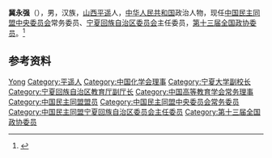 '''冀永强'''（{{bd|1956年|11月|}}），男，汉族，[[山西|山西]][[平遥|平遥]]人，[[中华人民共和国|中华人民共和国]]政治人物，现任[[中国民主同盟中央委员会|中国民主同盟中央委员会]]常务委员、[[中国民主同盟宁夏回族自治区委员会|宁夏回族自治区委员会]]主任委员，[[第十三届全国政协委员|第十三届全国政协委员]]。<ref>{{Cite web|title=专访｜全国政协委员冀永强：社会闲散青少年需要特别关爱|url=https://www.thepaper.cn/newsDetail_forward_3083212|accessdate=2020-07-08|work=澎湃新闻|archive-date=2020-07-08|archive-url=https://web.archive.org/web/20200708074922/https://www.thepaper.cn/newsDetail_forward_3083212|dead-url=no}}</ref>

== 参考资料 ==
{{reflist}}

{{中国人物小作品}}
{{Navboxes 
| title  = 冀永强在[[中國化學會_(中華人民共和國)|中国化学会]]的职务
| list1  =
{{中国化学会第二十六届理事会}}
}}
{{Navboxes 
| title  = 冀永强在[[中国民主同盟|中国民主同盟]]的职务
| list1  =
{{中国民主同盟第十二届中央委员会}}
}}
{{Navboxes
| title  = 冀永强在[[中国高等教育学会|中国高等教育学会]]的职务
| list1  =
{{中国高等教育学会第六届理事会}}
}}

{{Authority control}}
{{DEFAULTSORT:Ji冀}}
[[Category:冀姓|Yong]]
[[Category:平遥人|Category:平遥人]]
[[Category:中国化学会理事|Category:中国化学会理事]]
[[Category:宁夏大学副校长|Category:宁夏大学副校长]]
[[Category:宁夏回族自治区教育厅副厅长|Category:宁夏回族自治区教育厅副厅长]]
[[Category:中国高等教育学会常务理事|Category:中国高等教育学会常务理事]]
[[Category:中国民主同盟盟员|Category:中国民主同盟盟员]]
[[Category:中国民主同盟中央委员会常务委员|Category:中国民主同盟中央委员会常务委员]]
[[Category:中国民主同盟宁夏回族自治区委员会主任委员|Category:中国民主同盟宁夏回族自治区委员会主任委员]]
[[Category:第十三届全国政协委员|Category:第十三届全国政协委员]]